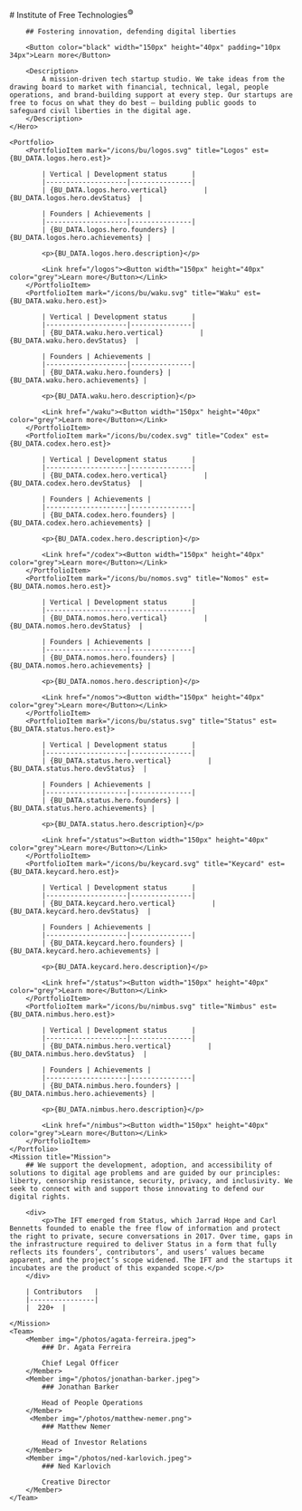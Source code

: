
<SEO />

<Home>
    <Hero>
        # Institute of Free Technologies<sup>🄯</sup>

        ## Fostering innovation, defending digital liberties

        <Button color="black" width="150px" height="40px" padding="10px 34px">Learn more</Button>

        <Description>
            A mission-driven tech startup studio. We take ideas from the drawing board to market with financial, technical, legal, people operations, and brand-building support at every step. Our startups are free to focus on what they do best — building public goods to safeguard civil liberties in the digital age.
        </Description>
    </Hero>

    <Portfolio>
        <PortfolioItem mark="/icons/bu/logos.svg" title="Logos" est={BU_DATA.logos.hero.est}>

            | Vertical | Development status      |
            |--------------------|---------------|
            | {BU_DATA.logos.hero.vertical}         | {BU_DATA.logos.hero.devStatus}  |

            | Founders | Achievements |
            |--------------------|---------------|
            | {BU_DATA.logos.hero.founders} | {BU_DATA.logos.hero.achievements} |

            <p>{BU_DATA.logos.hero.description}</p>

            <Link href="/logos"><Button width="150px" height="40px" color="grey">Learn more</Button></Link>
        </PortfolioItem>
        <PortfolioItem mark="/icons/bu/waku.svg" title="Waku" est={BU_DATA.waku.hero.est}>

            | Vertical | Development status      |
            |--------------------|---------------|
            | {BU_DATA.waku.hero.vertical}         | {BU_DATA.waku.hero.devStatus}  |

            | Founders | Achievements |
            |--------------------|---------------|
            | {BU_DATA.waku.hero.founders} | {BU_DATA.waku.hero.achievements} |

            <p>{BU_DATA.waku.hero.description}</p>

            <Link href="/waku"><Button width="150px" height="40px" color="grey">Learn more</Button></Link>
        </PortfolioItem>
        <PortfolioItem mark="/icons/bu/codex.svg" title="Codex" est={BU_DATA.codex.hero.est}>

            | Vertical | Development status      |
            |--------------------|---------------|
            | {BU_DATA.codex.hero.vertical}         | {BU_DATA.codex.hero.devStatus}  |

            | Founders | Achievements |
            |--------------------|---------------|
            | {BU_DATA.codex.hero.founders} | {BU_DATA.codex.hero.achievements} |

            <p>{BU_DATA.codex.hero.description}</p>

            <Link href="/codex"><Button width="150px" height="40px" color="grey">Learn more</Button></Link>
        </PortfolioItem>
        <PortfolioItem mark="/icons/bu/nomos.svg" title="Nomos" est={BU_DATA.nomos.hero.est}>

            | Vertical | Development status      |
            |--------------------|---------------|
            | {BU_DATA.nomos.hero.vertical}         | {BU_DATA.nomos.hero.devStatus}  |

            | Founders | Achievements |
            |--------------------|---------------|
            | {BU_DATA.nomos.hero.founders} | {BU_DATA.nomos.hero.achievements} |

            <p>{BU_DATA.nomos.hero.description}</p>

            <Link href="/nomos"><Button width="150px" height="40px" color="grey">Learn more</Button></Link>
        </PortfolioItem>
        <PortfolioItem mark="/icons/bu/status.svg" title="Status" est={BU_DATA.status.hero.est}>

            | Vertical | Development status      |
            |--------------------|---------------|
            | {BU_DATA.status.hero.vertical}         | {BU_DATA.status.hero.devStatus}  |

            | Founders | Achievements |
            |--------------------|---------------|
            | {BU_DATA.status.hero.founders} | {BU_DATA.status.hero.achievements} |

            <p>{BU_DATA.status.hero.description}</p>

            <Link href="/status"><Button width="150px" height="40px" color="grey">Learn more</Button></Link>
        </PortfolioItem>
        <PortfolioItem mark="/icons/bu/keycard.svg" title="Keycard" est={BU_DATA.keycard.hero.est}>

            | Vertical | Development status      |
            |--------------------|---------------|
            | {BU_DATA.keycard.hero.vertical}         | {BU_DATA.keycard.hero.devStatus}  |

            | Founders | Achievements |
            |--------------------|---------------|
            | {BU_DATA.keycard.hero.founders} | {BU_DATA.keycard.hero.achievements} |

            <p>{BU_DATA.keycard.hero.description}</p>

            <Link href="/status"><Button width="150px" height="40px" color="grey">Learn more</Button></Link>
        </PortfolioItem>
        <PortfolioItem mark="/icons/bu/nimbus.svg" title="Nimbus" est={BU_DATA.nimbus.hero.est}>

            | Vertical | Development status      |
            |--------------------|---------------|
            | {BU_DATA.nimbus.hero.vertical}         | {BU_DATA.nimbus.hero.devStatus}  |

            | Founders | Achievements |
            |--------------------|---------------|
            | {BU_DATA.nimbus.hero.founders} | {BU_DATA.nimbus.hero.achievements} |

            <p>{BU_DATA.nimbus.hero.description}</p>

            <Link href="/nimbus"><Button width="150px" height="40px" color="grey">Learn more</Button></Link>
        </PortfolioItem>
    </Portfolio>
    <Mission title="Mission">
        ## We support the development, adoption, and accessibility of solutions to digital age problems and are guided by our principles: liberty, censorship resistance, security, privacy, and inclusivity. We seek to connect with and support those innovating to defend our digital rights.

        <div>
            <p>The IFT emerged from Status, which Jarrad Hope and Carl Bennetts founded to enable the free flow of information and protect the right to private, secure conversations in 2017. Over time, gaps in the infrastructure required to deliver Status in a form that fully reflects its founders’, contributors’, and users’ values became apparent, and the project’s scope widened. The IFT and the startups it incubates are the product of this expanded scope.</p>
        </div>

        | Contributors   |
        |----------------|
        |  220+  |

    </Mission>
    <Team>
        <Member img="/photos/agata-ferreira.jpeg">
            ### Dr. Agata Ferreira

            Chief Legal Officer
        </Member>
        <Member img="/photos/jonathan-barker.jpeg">
            ### Jonathan Barker

            Head of People Operations
        </Member>
         <Member img="/photos/matthew-nemer.png">
            ### Matthew Nemer

            Head of Investor Relations
        </Member>
        <Member img="/photos/ned-karlovich.jpeg">
            ### Ned Karlovich

            Creative Director
        </Member>
    </Team>

</Home>

<HomeFooter />
